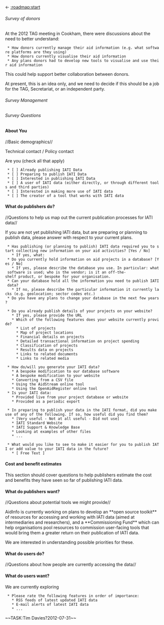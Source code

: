 <- [[:roadmap:start]]

====== Survey of donors ======

At the 2012 TAG meeting in Cookham, there were discussions about the need to better understand:

  * How donors currently manage their aid information (e.g. what software platforms are they using)
  * How donors currently visualise their aid information
  * Any plans donors had to develop new tools to visualise and use their aid information

This could help support better collaboration between donors.

At present, this is an idea only, and we need to decide if this should be a job for the TAG, Secretariat, or an independent party. 

====== Survey Management ====== 

====== Survey Questions ====== 

==== About You ====

//Basic demographics//


Technical contact / Policy contact



Are you (check all that apply)
  * [ ] Already publishing IATI Data
  * [ ] Preparing to publish IATI Data
  * [ ] Interested in publishing IATI Data
  * [ ] A user of IATI data (either directly, or through different tools and third parties)
  * [ ] Interested in making more use of IATI data
  * [ ] The creator of a tool that works with IATI data

==== What do publishers do? ====
//Questions to help us map out the current publication processes for IATI data//

If you are not yet publishing IATI data, but are preparing or planning to publish data, please answer with respect to your current plans. 

  * Has publishing (or planning to publish) IATI data required you to start collecting new information on your aid activities? [Yes / No]
    * If yes, what:
  * Do you currently hold information on aid projects in a database? [Yes / No]
    * If yes, please describe the database you use. In particular: what software is used; who is the vendor; is it an off-the-shelf product, or bespoke for your organisation.
  * Can your database hold all the information you need to publish IATI data?
    * If no, please describe the particular information it currently lacks (e.g. geolocation; sector codes etc.) 
  * Do you have any plans to change your database in the next few years?

  * Do you already publish details of your projects on your website?
    * If yes, please provide the URL
    * Which of the following features does your website currently provide?
      * List of projects
      * Map of project locations
      * Financial details on projects
      * Detailed transactional information on project spending
      * Classification of projects
      * Results data on projects
      * Links to related documents
      * Links to related media

  * How do/will you generate your IATI data?
    * A bespoke modification to our database software
    * A bespoke modification to your website
    * Converting from a CSV file
    * Using the AidStream online tool
    * Using the OpenAidRegister online tool
  * Is your IATI data:
    * Provided live from your project database or website
    * Provided as a periodic export

  * In preparing to publish your data in the IATI format, did you make use of any of the following. If so, how useful did you find them?
    * [Very useful - Not at all useful - Did not use]
    * IATI Standard Website
    * IATI Support & Knowledge Base
    * Looking at examples of other files
    * ...

  * What would you like to see to make it easier for you to publish IATI or add value to your IATI data in the future?
    * [ Free Text ]
 
==== Cost and benefit estimates ====

This section should cover questions to help publishers estimate the cost and benefits they have seen so far of publishing IATI data. 
==== What do publishers want? ====
//Questions about potential tools we might provide//

AidInfo is currently working on plans to develop an **open source toolkit** of resources for accessing and working with IATI data (aimed at intermediaries and researchers), and a **Commissioning Fund** which can help organisations pool resources to commission user-facing tools that would bring them a greater return on their publication of IATI data. 

We are interested in understanding possible priorities for these. 





==== What do users do? ====

//Questions about how people are currently accessing the data//
==== What do users want? ====

We are currently exploring 

  * Please rate the following features in order of importance:
    * RSS feeds of latest updated IATI data
    * E-mail alerts of latest IATI data
    * ...



~~TASK:Tim Davies?2012-07-31~~


